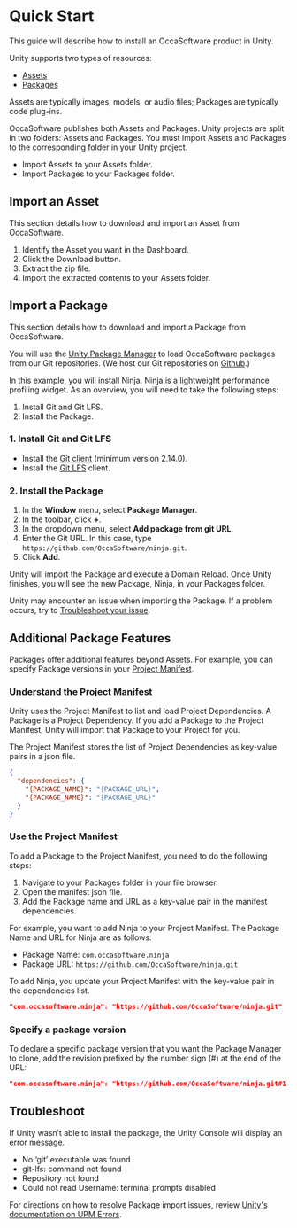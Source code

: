 # Quick Start

This guide will describe how to install an OccaSoftware product in Unity.

Unity supports two types of resources:

- [Assets](https://docs.unity3d.com/Manual/AssetWorkflow.html)
- [Packages](https://docs.unity3d.com/Manual/PackagesList.html)

Assets are typically images, models, or audio files; Packages are typically code plug-ins.

OccaSoftware publishes both Assets and Packages. Unity projects are split in two folders: Assets and Packages. You must import Assets and Packages to the corresponding folder in your Unity project.

- Import Assets to your Assets folder.
- Import Packages to your Packages folder.

## Import an Asset

This section details how to download and import an Asset from OccaSoftware.

1. Identify the Asset you want in the Dashboard.
2. Click the Download button.
3. Extract the zip file.
4. Import the extracted contents to your Assets folder.

## Import a Package

This section details how to download and import a Package from OccaSoftware.

You will use the [Unity Package Manager](https://docs.unity3d.com/Manual/upm-ui.html) to load OccaSoftware packages from our Git repositories. (We host our Git repositories on [Github](https://github.com/occasoftware).)

In this example, you will install Ninja. Ninja is a lightweight performance profiling widget. As an overview, you will need to take the following steps:

1. Install Git and Git LFS.
2. Install the Package.

### 1. Install Git and Git LFS

- Install the [Git client](https://git-scm.com/) (minimum version 2.14.0).
- Install the [Git LFS](https://git-lfs.com/) client.

### 2. Install the Package

1. In the **Window** menu, select **Package Manager**.
2. In the toolbar, click **+**.
3. In the dropdown menu, select **Add package from git URL**.
4. Enter the Git URL. In this case, type `https://github.com/OccaSoftware/ninja.git`.
5. Click **Add**.

Unity will import the Package and execute a Domain Reload. Once Unity finishes, you will see the new Package, Ninja, in your Packages folder.

Unity may encounter an issue when importing the Package. If a problem occurs, try to [Troubleshoot your issue](#troubleshoot).

## Additional Package Features

Packages offer additional features beyond Assets. For example, you can specify Package versions in your [Project Manifest](https://docs.unity3d.com/Manual/upm-manifestPrj.html).

### Understand the Project Manifest

Unity uses the Project Manifest to list and load Project Dependencies. A Package is a Project Dependency. If you add a Package to the Project Manifest, Unity will import that Package to your Project for you.

The Project Manifest stores the list of Project Dependencies as key-value pairs in a json file.

```json
{
  "dependencies": {
    "{PACKAGE_NAME}": "{PACKAGE_URL}",
    "{PACKAGE_NAME}": "{PACKAGE_URL}"
  }
}
```

### Use the Project Manifest

To add a Package to the Project Manifest, you need to do the following steps:

1. Navigate to your Packages folder in your file browser.
2. Open the manifest json file.
3. Add the Package name and URL as a key-value pair in the manifest dependencies.

For example, you want to add Ninja to your Project Manifest. The Package Name and URL for Ninja are as follows:

- Package Name: `com.occasoftware.ninja`
- Package URL: `https://github.com/OccaSoftware/ninja.git`

To add Ninja, you update your Project Manifest with the key-value pair in the dependencies list.

```json
"com.occasoftware.ninja": "https://github.com/OccaSoftware/ninja.git"
```

### Specify a package version

To declare a specific package version that you want the Package Manager to clone, add the revision prefixed by the number sign (#) at the end of the URL:

```json
"com.occasoftware.ninja": "https://github.com/OccaSoftware/ninja.git#1.1.0"
```

## Troubleshoot

 If Unity wasn’t able to install the package, the Unity Console will display an error message.

- No ‘git’ executable was found
- git-lfs: command not found
- Repository not found
- Could not read Username: terminal prompts disabled

For directions on how to resolve Package import issues, review [Unity's documentation on UPM Errors](https://docs.unity3d.com/Manual/upm-errors.html).
